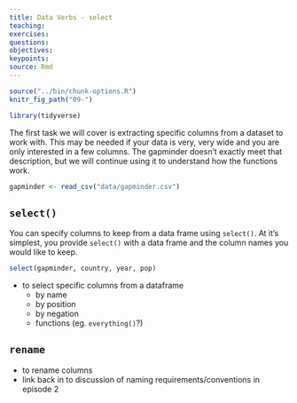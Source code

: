 ```yaml
---
title: Data Verbs - select 
teaching: 
exercises: 
questions:
objectives:
keypoints:
source: Rmd
---
```


```r
source("../bin/chunk-options.R")
knitr_fig_path("09-")

library(tidyverse)
```

The first task we will cover is extracting specific columns from a dataset to work with. This 
may be needed if your data is very, very wide and you are only interested in a few columns. The 
gapminder doesn't exactly meet that description, but we will continue using it to understand how the
functions work.

```r
gapminder <- read_csv("data/gapminder.csv")
```

## `select()`

You can specify columns to keep from a data frame using `select()`. At it's simplest, you provide 
`select()` with a data frame and the column names you would like to keep.

```r
select(gapminder, country, year, pop)
```





  * to select specific columns from a dataframe 
    * by name
    * by position
    * by negation
    * functions (eg. `everything()`?)

## `rename` 
  * to rename columns
  * link back in to discussion of naming requirements/conventions in episode 2
  


